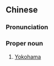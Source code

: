 {{also|横浜}}
==Chinese==
{{zh-forms|s=横滨}}

===Pronunciation===
{{zh-pron
|m=Héngbīn
|cat=pn
}}

===Proper noun===
{{zh-proper noun}}

# [[Yokohama]]